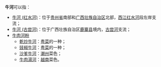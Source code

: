 '''牛河'''可以指：
*[[牛河_(红水河)|牛河 (红水河)]]：位于[[贵州省|贵州省]]南部和[[广西壮族自治区|广西壮族自治区]]北部，[[西江|西江]][[红水河|红水河]]段左岸支流；
*[[牛河_(古尝河)|牛河 (古尝河)]]：位于广西壮族自治区[[鹿寨县|鹿寨县]]境内，[[古尝河|古尝河]]支流；
*[[牛肉河粉|牛肉河粉]]
**[[乾炒牛河|乾炒牛河]]：[[粤菜|粤菜]]的一种；
**[[豉椒牛河|豉椒牛河]]：[[粤菜|粤菜]]的一种；
**[[沙爹牛河|沙爹牛河]]：[[潮州|潮州]]菜色；
**[[越南粉|牛肉湯河]]：[[越南|越南]]菜色。
{{disambig|N|Cat=二字消歧义}}